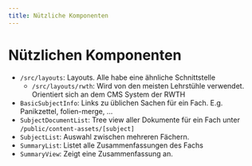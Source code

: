 ```yaml
---
title: Nützliche Komponenten
---
```


# Nützlichen Komponenten

- `/src/layouts`: Layouts. Alle habe eine ähnliche Schnittstelle
  - `/src/layouts/rwth`: Wird von den meisten Lehrstühle verwendet. Orientiert sich an dem CMS System der RWTH
- `BasicSubjectInfo`: Links zu üblichen Sachen für ein Fach. E.g. Panikzettel, folien-merge, ...
- `SubjectDocumentList`: Tree view aller Dokumente für ein Fach unter `/public/content-assets/[subject]`
- `SubjectList`: Auswahl zwischen mehreren Fächern.
- `SummaryList`: Listet alle Zusammenfassungen des Fachs
- `SummaryView`: Zeigt eine Zusammenfassung an.
